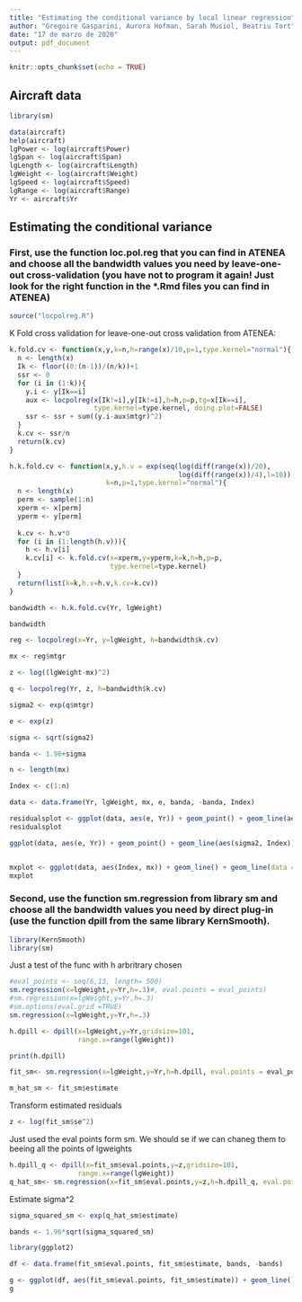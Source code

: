 ```yaml
---
title: "Estimating the conditional variance by local linear regression"
author: "Gregoire Gasparini, Aurora Hofman, Sarah Musiol, Beatriu Tort"
date: "17 de marzo de 2020"
output: pdf_document
---
```


```r
knitr::opts_chunk$set(echo = TRUE)
```

## Aircraft data
```r
library(sm)

data(aircraft)
help(aircraft)
lgPower <- log(aircraft$Power)
lgSpan <- log(aircraft$Span)
lgLength <- log(aircraft$Length)
lgWeight <- log(aircraft$Weight)
lgSpeed <- log(aircraft$Speed)
lgRange <- log(aircraft$Range)
Yr <- aircraft$Yr
```


## Estimating the conditional variance

### First, use the function loc.pol.reg that you can find in ATENEA and choose all the bandwidth values you need by leave-one-out cross-validation (you have not to program it again! Just look for the right function in the *.Rmd files you can find in ATENEA)

```r
source("locpolreg.R")
```

K Fold cross validation for leave-one-out cross validation from ATENEA:
```r
k.fold.cv <- function(x,y,k=n,h=range(x)/10,p=1,type.kernel="normal"){
  n <- length(x)
  Ik <- floor((0:(n-1))/(n/k))+1
  ssr <- 0
  for (i in (1:k)){
    y.i <- y[Ik==i]
    aux <- locpolreg(x[Ik!=i],y[Ik!=i],h=h,p=p,tg=x[Ik==i],
                     type.kernel=type.kernel, doing.plot=FALSE)
    ssr <- ssr + sum((y.i-aux$mtgr)^2)
  }
  k.cv <- ssr/n
  return(k.cv)
}

h.k.fold.cv <- function(x,y,h.v = exp(seq(log(diff(range(x))/20),
                                          log(diff(range(x))/4),l=10)), 
                        k=n,p=1,type.kernel="normal"){
  n <- length(x)
  perm <- sample(1:n)
  xperm <- x[perm]
  yperm <- y[perm]
  
  k.cv <- h.v*0
  for (i in (1:length(h.v))){
    h <- h.v[i]
    k.cv[i] <- k.fold.cv(x=xperm,y=yperm,k=k,h=h,p=p,
                         type.kernel=type.kernel)
  }
  return(list(k=k,h.v=h.v,k.cv=k.cv))
}

bandwidth <- h.k.fold.cv(Yr, lgWeight)

bandwidth

```

```r
reg <- locpolreg(x=Yr, y=lgWeight, h=bandwidth$k.cv) 

mx <- reg$mtgr

z <- log((lgWeight-mx)^2)

q <- locpolreg(Yr, z, h=bandwidth$k.cv)

sigma2 <- exp(q$mtgr)

```

```r

e <- exp(z)

sigma <- sqrt(sigma2)

banda <- 1.96+sigma

n <- length(mx)

Index <- c(1:n)

data <- data.frame(Yr, lgWeight, mx, e, banda, -banda, Index)

residualsplot <- ggplot(data, aes(e, Yr)) + geom_point() + geom_line(aes(Index, sigma2)) # It's not working well
residualsplot

ggplot(data, aes(e, Yr)) + geom_point() + geom_line(aes(sigma2, Index)) + ggtitle("Residuals plot with sigma estimated function")


mxplot <- ggplot(data, aes(Index, mx)) + geom_line() + geom_line(data = data, aes(Index, mx + banda), colour = 'red', linetype = "dashed")+ geom_line(data = data, aes(Index, mx - banda), colour = 'red', linetype = "dashed") + ggtitle("Non-parametric estimated m values with confidence bands")
mxplot

```


### Second, use the function sm.regression from library sm and choose all the bandwidth values you need by direct plug-in (use the function dpill from the same library KernSmooth).

```r
library(KernSmooth)
library(sm)

```

Just a test of the func with h arbritrary chosen
```r

#eval_points <- seq(6,13, length= 500)
sm.regression(x=lgWeight,y=Yr,h=.3)#, eval.points = eval_points)
#sm.regression(x=lgWeight,y=Yr,h=.3)
#sm.options(eval.grid =TRUE)
sm.regression(x=lgWeight,y=Yr,h=.3)

```

```r
h.dpill <- dpill(x=lgWeight,y=Yr,gridsize=101,
                 range.x=range(lgWeight))

print(h.dpill)
```
```r
fit_sm<- sm.regression(x=lgWeight,y=Yr,h=h.dpill, eval.points = eval_points)
```

```r
m_hat_sm <- fit_sm$estimate
```

Transform estimated residuals
```r
z <- log(fit_sm$se^2)

```

Just used the eval points form sm. We should se if we can chaneg them to beeing all the points of lgweights
```r

h.dpill_q <- dpill(x=fit_sm$eval.points,y=z,gridsize=101,
                 range.x=range(lgWeight))
q_hat_sm<- sm.regression(x=fit_sm$eval.points,y=z,h=h.dpill_q, eval.points=eval_points)
```
Estimate sigma^2
```r
sigma_squared_sm <- exp(q_hat_sm$estimate)
```

```r
bands <- 1.96*sqrt(sigma_squared_sm)
```

```r
library(ggplot2)

df <- data.frame(fit_sm$eval.points, fit_sm$estimate, bands, -bands)

g <- ggplot(df, aes(fit_sm$eval.points, fit_sm$estimate)) + geom_line() + geom_line(data = df, aes(fit_sm$eval.points, fit_sm$estimate+ bands), colour = 'red', linetype = "dashed")+ geom_line(data = df, aes(fit_sm$eval.points, fit_sm$estimate- bands), colour = 'red', linetype = "dashed")
g
```


